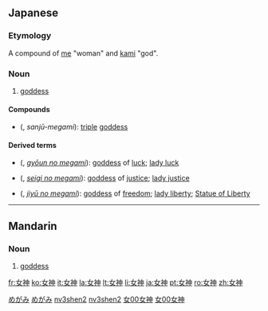 ==Japanese==
{{wikipedia|lang=ja}}
{{ja-kanjitab|女|神}}

===Etymology===

A compound of [[女|me]] "woman" and [[神|kami]] "god".

===Noun===
{{ja-noun|k|hira=めがみ|rom=megami|hidx=めがみ}}

# [[goddess]]

====Compounds====
* {{l|ja|三重女神}} ({{l|ja|さんじゅうめがみ}}, ''sanjū-megami''): [[triple]] [[goddess]]

====Derived terms====
* {{l|ja|幸運の女神}} ({{l|ja|ぎょううんのめがみ}}, ''[[gyōun no megami]]''): [[goddess]] of [[luck]]; [[lady luck]]
* {{l|ja|正義の女神}} ({{l|ja|せいぎのめがみ}}, ''[[seigi no megami]]''): [[goddess]] of [[justice]]; [[lady justice]]
* {{l|ja|自由の女神}} ({{l|ja|じゆうのめがみ}}, ''[[jiyū no megami]]''): [[goddess]] of [[freedom]]; [[lady liberty]]; [[Statue of Liberty]]

[[Category:ja:Gods|めがみ]]
[[Category:ja:Religion|めがみ]]

----

==Mandarin==
{{zh-hanzi|[[女]][[神]]}}

===Noun===
{{cmn-noun|ts|pin=nǚshén|pint=nv3shen2|rs=女00}}

# [[goddess]]

[[Category:cmn:Gods in simplified script|nv3shen2]]
[[Category:cmn:Religion in simplified script|nv3shen2]]
[[Category:cmn:Gods in traditional script|女00女神]]
[[Category:cmn:Religion in traditional script|女00女神]]

[[fr:女神]]
[[ko:女神]]
[[it:女神]]
[[la:女神]]
[[lt:女神]]
[[li:女神]]
[[ja:女神]]
[[pt:女神]]
[[ro:女神]]
[[zh:女神]]